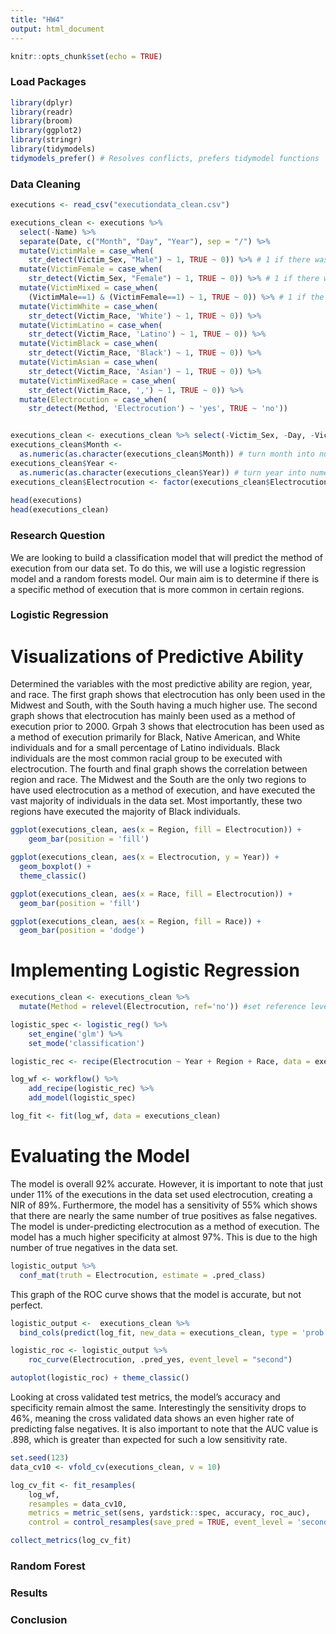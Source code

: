 ```yaml
---
title: "HW4"
output: html_document
---
```


```r
knitr::opts_chunk$set(echo = TRUE)
```

### Load Packages
```r
library(dplyr)
library(readr)
library(broom)
library(ggplot2)
library(stringr)
library(tidymodels) 
tidymodels_prefer() # Resolves conflicts, prefers tidymodel functions
```

### Data Cleaning
```r
executions <- read_csv("executiondata_clean.csv")

executions_clean <- executions %>%
  select(-Name) %>%
  separate(Date, c("Month", "Day", "Year"), sep = "/") %>%
  mutate(VictimMale = case_when(
    str_detect(Victim_Sex, "Male") ~ 1, TRUE ~ 0)) %>% # 1 if there was male victim(s)
  mutate(VictimFemale = case_when(
    str_detect(Victim_Sex, "Female") ~ 1, TRUE ~ 0)) %>% # 1 if there was female victim(s)
  mutate(VictimMixed = case_when(
    (VictimMale==1) & (VictimFemale==1) ~ 1, TRUE ~ 0)) %>% # 1 if the victim(s) were male and female
  mutate(VictimWhite = case_when(
    str_detect(Victim_Race, 'White') ~ 1, TRUE ~ 0)) %>%
  mutate(VictimLatino = case_when(
    str_detect(Victim_Race, 'Latino') ~ 1, TRUE ~ 0)) %>%
  mutate(VictimBlack = case_when(
    str_detect(Victim_Race, 'Black') ~ 1, TRUE ~ 0)) %>%
  mutate(VictimAsian = case_when(
    str_detect(Victim_Race, 'Asian') ~ 1, TRUE ~ 0)) %>%
  mutate(VictimMixedRace = case_when(
    str_detect(Victim_Race, ',') ~ 1, TRUE ~ 0)) %>%
  mutate(Electrocution = case_when(
    str_detect(Method, 'Electrocution') ~ 'yes', TRUE ~ 'no'))


executions_clean <- executions_clean %>% select(-Victim_Sex, -Day, -Victim_Race)
executions_clean$Month <-
  as.numeric(as.character(executions_clean$Month)) # turn month into numeric variable
executions_clean$Year <-
  as.numeric(as.character(executions_clean$Year)) # turn year into numeric variable
executions_clean$Electrocution <- factor(executions_clean$Electrocution, ordered = FALSE )
  
head(executions)
head(executions_clean)
```


### Research Question

We are looking to build a classification model that will predict the method of execution from our data set. To do this, we will use a logistic regression model and a random forests model. Our main aim is to determine if there is a specific method of execution that is more common in certain regions. 


### Logistic Regression

# Visualizations of Predictive Ability

Determined the variables with the most predictive ability are region, year, and race. The first graph shows that electrocution has only been used in the Midwest and South, with the South having a much higher use. The second graph shows that electrocution has mainly been used as a method of execution prior to 2000. Grpah 3 shows that electrocution has been used as a method of execution primarily for Black, Native American, and White individuals and for a small percentage of Latino individuals. Black individuals are the most common racial group to be executed with electrocution. The fourth and final graph shows the correlation between region and race. The Midwest and the South are the only two regions to have used electrocution as a method of execution, and have executed the vast majority of individuals in the data set. Most importantly, these two regions have executed the majority of Black individuals. 

```r
ggplot(executions_clean, aes(x = Region, fill = Electrocution)) +
    geom_bar(position = 'fill')

ggplot(executions_clean, aes(x = Electrocution, y = Year)) + 
  geom_boxplot() + 
  theme_classic()

ggplot(executions_clean, aes(x = Race, fill = Electrocution)) + 
  geom_bar(position = 'fill')

ggplot(executions_clean, aes(x = Region, fill = Race)) + 
  geom_bar(position = 'dodge')
```


# Implementing Logistic Regression

```r
executions_clean <- executions_clean %>%
  mutate(Method = relevel(Electrocution, ref='no')) #set reference level

logistic_spec <- logistic_reg() %>%
    set_engine('glm') %>%
    set_mode('classification')

logistic_rec <- recipe(Electrocution ~ Year + Region + Race, data = executions_clean)

log_wf <- workflow() %>% 
    add_recipe(logistic_rec) %>%
    add_model(logistic_spec) 

log_fit <- fit(log_wf, data = executions_clean)
```

# Evaluating the Model

The model is overall 92% accurate. However, it is important to note that just under 11% of the executions in the data set used electrocution, creating a NIR of 89%. Furthermore, the model has a sensitivity of 55% which shows that there are nearly the same number of true positives as false negatives. The model is under-predicting electrocution as a method of execution. The model has a much higher specificity at almost 97%. This is due to the high number of true negatives in the data set.

```r
logistic_output %>%
  conf_mat(truth = Electrocution, estimate = .pred_class)
```

This graph of the ROC curve shows that the model is accurate, but not perfect. 

```r
logistic_output <-  executions_clean %>%
  bind_cols(predict(log_fit, new_data = executions_clean, type = 'prob')) 

logistic_roc <- logistic_output %>% 
    roc_curve(Electrocution, .pred_yes, event_level = "second") 

autoplot(logistic_roc) + theme_classic()
```

Looking at cross validated test metrics, the model's accuracy and specificity remain almost the same. Interestingly the sensitivity drops to 46%, meaning the cross validated data shows an even higher rate of predicting false negatives. It is also important to note that the AUC value is .898, which is greater than expected for such a low sensitivity rate. 

```r
set.seed(123)
data_cv10 <- vfold_cv(executions_clean, v = 10)

log_cv_fit <- fit_resamples(
    log_wf, 
    resamples = data_cv10,
    metrics = metric_set(sens, yardstick::spec, accuracy, roc_auc),
    control = control_resamples(save_pred = TRUE, event_level = 'second'))

collect_metrics(log_cv_fit)
```


### Random Forest

### Results

### Conclusion

